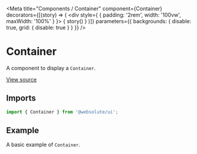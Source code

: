 
<Meta
  title="Components / Container"
  component={Container}
  decorators={[(story) => (
    <div style={ { padding: '2rem', width: '100vw', maxWidth: '100%' } }>
      { story() }
    </div>
  )]}
  parameters={{ backgrounds: { disable: true, grid: { disable: true } } }}
/>

# Container

A component to display a `Container`.

[View source](https://github.com/actarian/design-system/tree/main/src/ui/components/container)

## Imports

```js
import { Container } from '@websolute/ui';
```

## Example

A basic example of `Container`.

<Canvas>
  <Story name="Container">
    <Section background="var(--color-warning-100)">
      <Container background="var(--color-warning-200)" height="4rem"></Container>
    </Section>
  </Story>
  <Story name="Container Fluid">
    <Section background="var(--color-warning-100)">
      <Container.Fluid background="var(--color-warning-200)" height="4rem"></Container.Fluid>
    </Section>
  </Story>
</Canvas>
